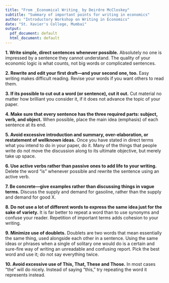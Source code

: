 ```yaml
---
title: "From _Economical Writing_ by Deirdre McCloskey"
subtitle: "Summary of important points for writing in economics"
author: "Introductory Workshop on Writing in Economics"
date: "St. Xavier's College, Mumbai"
output:
  pdf_document: default
  html_document: default
---
```


**1. Write simple, direct sentences whenever possible.**
Absolutely no one is impressed by a sentence they cannot understand. The quality of your economic logic is what counts, not big words or complicated sentences.

**2. Rewrite and edit your first draft—and your second one, too.**
Easy writing makes difficult reading. Revise your words if you want others to read them.

**3. If its possible to cut out a word (or sentence), cut it out.**
Cut material no matter how brilliant you consider it, if it does not advance the topic of your paper.

**4. Make sure that every sentence has the three required parts: subject, verb, and object.**
When possible, place the main idea (emphasis) of each sentence at its end.

**5. Avoid excessive introduction and summary, over-elaboration, or restatement of wellknown ideas.**
Once you have stated in direct terms what you intend to do in your paper, do it. Many of the things that people write do not move the discussion along to its ultimate objective, but merely take up space.

**6. Use active verbs rather than passive ones to add life to your writing.**
Delete the word "is" whenever possible and rewrite the sentence using an active verb.

**7. Be concrete—give examples rather than discussing things in vague terms.**
Discuss the supply and demand for gasoline, rather than the supply and demand for good X.

**8. Do not use a lot of different words to express the same idea just for the sake of variety.**
It is far better to repeat a word than to use synonyms and confuse your reader. Repetition of important terms adds cohesion to your writing.

**9. Minimize use of doublets.**
Doublets are two words that mean essentially the same thing, used alongside each other in a sentence. Using the same ideas or phrases when a single of solitary one would do is a certain and sure-fire way of writing an unreadable and confusing report. Pick the best word and use it; do not say everything twice.

**10. Avoid excessive use of This, That, These and Those.**
In most cases "the" will do nicely. Instead of saying "this," try repeating the word it represents instead.
